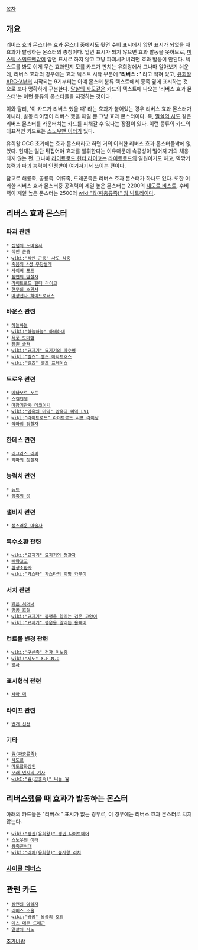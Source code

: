 [[목차]]

== 개요 ==
리버스 효과 몬스터는 효과 몬스터 중에서도 뒷면 수비 표시에서 앞면 표시가 되었을 때 효과가 발생하는 몬스터의 총칭이다. 앞면 표시가 되지 않으면 효과 발동을 못하므로, [[미스틱 스워드맨]]같이 앞면 표시로 하지 않고 그냥 파괴시켜버리면 효과 발동이 안된다. 텍스트를 봐도 이게 무슨 효과인지 모를 카드가 판치는 유희왕에서 그나마 알아보기 쉬운데, 리버스 효과의 경우에는 효과 텍스트 시작 부분에 ''' '리버스 : ' ''' 라고 적혀 있고, [[유희왕 ARC-V]]부터 시작되는 9기부터는 아예 몬스터 분류 텍스트에서 종족 옆에 표시하는 것으로 보다 명확하게 구분한다. [[말살의 사도]]같은 카드의 텍스트에 나오는 '리버스 효과 몬스터'는 이런 종류의 몬스터들을 지정하는 것이다.

이와 달리, '이 카드가 리버스 했을 때' 라는 효과가 붙어있는 경우 리버스 효과 몬스터가 아니라, 발동 타이밍이 리버스 했을 때일 뿐 그냥 효과 몬스터이다. 즉, [[말살의 사도]] 같은 리버스 몬스터를 카운터치는 카드를 피해갈 수 있다는 장점이 있다. 이런 종류의 카드의 대표적인 카드로는 [[스노우맨 이터]]가 있다.

유희왕 OCG 초기에는 효과 몬스터라고 하면 거의 이러한 리버스 효과 몬스터들밖에 없었다. 현재는 일단 뒤집어야 효과를 발휘한다는 이유때문에 속공성이 떨어져 거의 채용되지 않는 편. 그나마 [[라이트로드 헌터 라이코]]는 [[라이트로드]]의 일원이기도 하고, 덱깎기 능력과 파괴 능력이 인정받아 여기저기서 쓰이는 편이다.

참고로 해룡족, 공룡족, 어류족, 드래곤족은 리버스 효과 몬스터가 하나도 없다. 또한 이러한 리버스 효과 몬스터중 공격력이 제일 높은 몬스터는 2200의 [[섀도르|섀도르 비스트]], 수비력이 제일 높은 몬스터는 2500의 [[wiki:"웜(파충류족)" 웜 빅토리]]이다.

== 리버스 효과 몬스터 ==
=== 파괴 관련 ===
 * [[집념의 노마술사]]
 * [[식인 곤충]]
 * [[wiki:"식인 곤충" 사도 식충]]
 * [[죽음의 4성 무당벌레]]
 * [[사이버 포드]]
 * [[심연의 암살자]]
 * [[라이트로드 헌터 라이코]]
 * [[소환사(유희왕)|현무의 소환사]]
 * [[소환사(유희왕)|마장전사 하이드로터스]]
=== 바운스 관련 ===
 * [[하늘하늘]]
 * [[wiki:"하늘하늘" 하네하네]]
 * [[폭풍 도마뱀]]
 * [[펭귄 솔져]]
 * [[wiki:"묘지기" 묘지기의 파수병]]
 * [[wiki:"벨즈" 벨즈 아자트호스]]
 * [[wiki:"벨즈" 벨즈 프레이스]]

=== 드로우 관련 ===
 * [[메타모르 포트]]
 * [[스켈엔젤]]
 * [[마장기관차 데코이치]]
 * [[wiki:"암흑의 미믹" 암흑의 미믹 LV1]]
 * [[wiki:"라이트로드" 라이트로드 시프 라이냥]]
 * [[악마의 정찰자]]

=== 한데스 관련 ===
 * [[리그라스 리퍼]]
 * [[악마의 정찰자]]

=== 능력치 관련 ===
 * [[뉴트]]
 * [[암흑의 성]]

=== 샐비지 관련 ===
 * [[성스러운 마술사]]

=== 특수소환 관련 ===
 * [[wiki:"묘지기" 묘지기의 정찰자]]
 * [[삐약꼬꼬]]
 * [[환상소환사]]
 * [[wiki:"가스타" 가스타의 희망 카무이]]

=== 서치 관련 ===
 * [[웨폰 서머너]]
 * [[명공 호철]]
 * [[wiki:"묘지기" 불행을 알리는 검은 고양이]]
 * [[wiki:"묘지기" 행운을 알리는 올빼미]]

=== 컨트롤 변경 관련 ===
 * [[wiki:"구신족" 전자 미노충]]
 * [[wiki:"제노" X.E.N.O]]
 * [[영사]]

=== 표시형식 관련 ===
 * [[사막 맥]]

=== 라이프 관련 ===
 * [[번개 신선]]

=== 기타 ===
 * [[웜(파충류족)]]
 * [[샤도르]]
 * [[마도잡화상인]]
 * [[모래 먼지의 기사]]
 * [[wikI:"웜(곤충족)" 니들 웜]]

== 리버스했을 때 효과가 발동하는 몬스터 ==
아래의 카드들은 "리버스:" 표시가 없는 경우로, 이 경우에는 리버스 효과 몬스터로 치지 않는다.

 * [[wiki:"펭귄(유희왕)" 펭귄 나이트메어]]
 * [[스노우맨 이터]]
 * [[왕족친위대]]
 * [[wiki:"리치(유희왕)" 불사왕 리치]]

=== [[사이클 리버스]] ===

== 관련 카드 ==
 * [[심연의 암살자]]
 * [[리버스 소울]]
 * [[wiki:"왕궁" 왕궁의 호령]]
 * [[데스 데몬 드래곤]]
 * [[말살의 사도]]



[[추가바람]]
